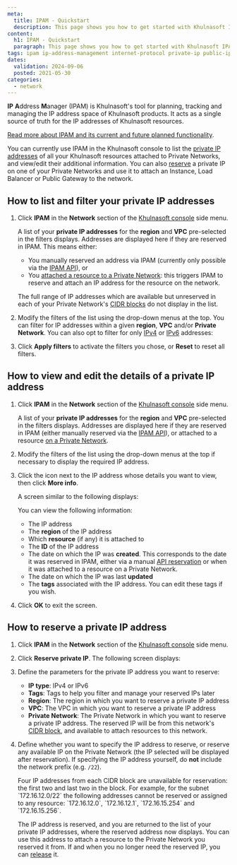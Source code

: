```yaml
---
meta:
  title: IPAM - Quickstart
  description: This page shows you how to get started with Khulnasoft IPAM.
content:
  h1: IPAM - Quickstart
  paragraph: This page shows you how to get started with Khulnasoft IPAM.
tags: ipam ip-address-management internet-protocol private-ip public-ip flexible-ip list-ips book-ip 
dates:
  validation: 2024-09-06
  posted: 2021-05-30
categories:
  - network
---
```


**IP** **A**ddress **M**anager (IPAM) is Khulnasoft's tool for planning, tracking and managing the IP address space of Khulnasoft products. It acts as a single source of truth for the IP addresses of Khulnasoft resources.

[Read more about IPAM and its current and future planned functionality](/network/ipam/concepts/#ipam).

You can currently use IPAM in the Khulnasoft console to list the [private IP addresses](/network/ipam/concepts/#private-ip-address) of all your Khulnasoft resources attached to Private Networks, and view/edit their additional information. You can also [reserve](/network/ipam/how-to/reserve-ip/) a private IP on one of your Private Networks and use it to attach an Instance, Load Balancer or Public Gateway to the network.

## How to list and filter your private IP addresses

1. Click **IPAM** in the **Network** section of the [Khulnasoft console](https://console.khulnasoft.com) side menu.

    A list of your **private IP addresses** for the **region** and **VPC** pre-selected in the filters displays. Addresses are displayed here if they are reserved in IPAM. This means either:

    - You manually reserved an address via IPAM (currently only possible via the [IPAM API](https://www.khulnasoft.com/en/developers/api/ipam/#path-ips-book-a-new-ip)), or
    - You [attached a resource to a Private Network](/network/vpc/how-to/attach-resources-to-pn/): this triggers IPAM to reserve and attach an IP address for the resource on the network.

    The full range of IP addresses which are available but unreserved in each of your Private Network's [CIDR blocks](/network/vpc/concepts/#cidr-block) do not display in the list.

2. Modify the filters of the list using the drop-down menus at the top. You can filter for IP addresses within a given **region**, **VPC** and/or **Private Network**. You can also opt to filter for only [IPv4](/network/ipam/concepts/#ipv4) or [IPv6](/network/ipam/concepts/#ipv6) addresses:

3. Click **Apply filters** to activate the filters you chose, or **Reset** to reset all filters. 

## How to view and edit the details of a private IP address

1. Click **IPAM** in the **Network** section of the [Khulnasoft console](https://console.khulnasoft.com) side menu.

    A list of your **private IP addresses** for the **region** and **VPC** pre-selected in the filters displays. Addresses are displayed here if they are reserved in IPAM (either manually reserved via the [IPAM API](https://www.khulnasoft.com/en/developers/api/ipam/#path-ips-book-a-new-ip)), or attached to a resource [on a Private Network](/network/vpc/how-to/attach-resources-to-pn/).

2. Modify the filters of the list using the drop-down menus at the top if necessary to display the required IP address.

3. Click the <Icon name="more" /> icon next to the IP address whose details you want to view, then click **More info**.

    A screen similar to the following displays:

    <Lightbox src="khulnasoft-ipam-moreinfo.webp" alt=""/>

    You can view the following information:
    - The IP address
    - The **region** of the IP address
    - Which **resource** (if any) it is attached to
    - The **ID** of the IP address
    - The date on which the IP was **created**. This corresponds to the date it was reserved in IPAM, either via a manual [API reservation](https://www.khulnasoft.com/en/developers/api/ipam/#path-ips-book-a-new-ip) or when it was attached to a resource on a Private Network.
    - The date on which the IP was last **updated**
    - The **tags** associated with the IP address. You can edit these tags if you wish.

4. Click **OK** to exit the screen.

## How to reserve a private IP address

1. Click **IPAM** in the **Network** section of the [Khulnasoft console](https://console.khulnasoft.com) side menu.

2. Click **Reserve private IP**. The following screen displays:

    <Lightbox src="khulnasoft-reserve-ip.webp" alt="A pop-up screen, showing the parameters to define for the private IP to reserve: type (IPv4 or IPv6), tags, region, VPC and Private Network" />

3. Define the parameters for the private IP address you want to reserve:
    - **IP type**: IPv4 or IPv6
    - **Tags**: Tags to help you filter and manage your reserved IPs later
    - **Region**: The region in which you want to reserve a private IP address
    - **VPC**: The VPC in which you want to reserve a private IP address
    - **Private Network**: The Private Network in which you want to reserve a private IP address. The reserved IP will be from this network's [CIDR block](/network/vpc/concepts/), and available to attach resources to this network.

4. Define whether you want to specify the IP address to reserve, or reserve any available IP on the Private Network (the IP selected will be displayed after reservation). If specifying the IP address yourself, do **not** include the network prefix (e.g. `/22`).

    <Message type="tip">
    Four IP addresses from each CIDR block are unavailable for reservation: the first two and last two in the block. For example, for the subnet `172.16.12.0/22` the following addresses cannot be reserved or assigned to any resource: `172.16.12.0`, `172.16.12.1`, `172.16.15.254` and `172.16.15.256`.
    </Message>

    The IP address is reserved, and you are returned to the list of your private IP addresses, where the reserved address now displays. You can use this address to attach a resource to the Private Network you reserved it from. If and when you no longer need the reserved IP, you can [release](/network/ipam/how-to/reserve-ip/#how-to-release-a-reserved-private-ip-address) it.